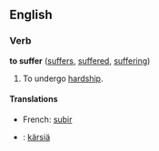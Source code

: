 ==English==

===Verb===
'''to suffer'''  ([[suffers]], [[suffered]], [[suffering]])
# To undergo [[hardship]].

====Translations====
*French: [[subir]]
*{{fi}}: [[kärsiä]]